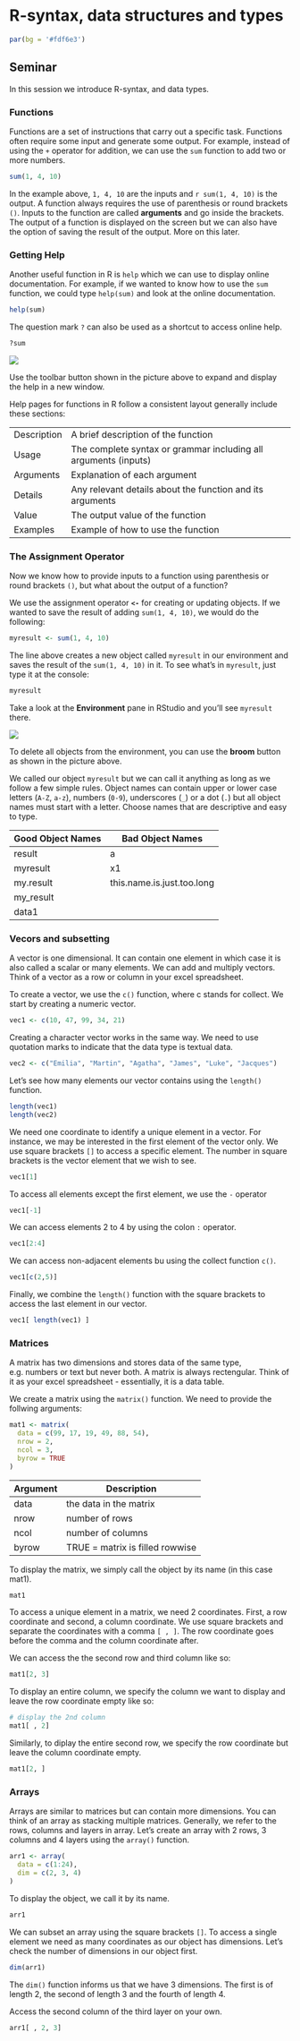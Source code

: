 # R-syntax, data structures and types

```r
par(bg = '#fdf6e3')
```

## Seminar

In this session we introduce R-syntax, and data types.

### Functions

Functions are a set of instructions that carry out a specific task. Functions often require some input and generate some output. For example, instead of using the `+` operator for addition, we can use the `sum` function to add two or more numbers.

```r
sum(1, 4, 10)
```

In the example above, `1, 4, 10` are the inputs and `r sum(1, 4, 10)` is the output. A function always requires the use of parenthesis or round brackets `()`. Inputs to the function are called **arguments** and go inside the brackets. The output of a function is displayed on the screen but we can also have the option of saving the result of the output. More on this later.

### Getting Help

Another useful function in R is `help` which we can use to display online documentation. For example, if we wanted to know how to use the `sum` function, we could type `help(sum)` and look at the online documentation. 

```r
help(sum)
```

The question mark `?` can also be used as a shortcut to access online help. 

```r
?sum
```

![](./img/rstudio_help.png)

Use the toolbar button shown in the picture above to expand and display the help in a new window.

Help pages for functions in R follow a consistent layout generally include these sections:

| | |
|-------------|-----------------------------------------------------------------|
|Description |A brief description of the function|
|Usage        |The complete syntax or grammar including all arguments (inputs)|
|Arguments    |Explanation of each argument|
|Details      |Any relevant details about the function and its arguments|
|Value        |The output value of the function|
|Examples     |Example of how to use the function|

### The Assignment Operator 

Now we know how to provide inputs to a function using parenthesis or round brackets `()`, but what about the output of a function? 

We use the assignment operator **`<-`** for creating or updating objects. If we wanted to save the result of adding `sum(1, 4, 10)`, we would do the following:

```r
myresult <- sum(1, 4, 10)
```

The line above creates a new object called `myresult` in our environment and saves the result of the `sum(1, 4, 10)` in it. To see what's in `myresult`, just type it at the console:

```r
myresult
```

Take a look at the **Environment** pane in RStudio and you'll see `myresult` there.

![](./img/rstudio_env.png)

To delete all objects from the environment, you can use the **broom** button as shown in the picture above.

We called our object `myresult` but we can call it anything as long as we follow a few simple rules. Object names can contain upper or lower case letters (`A-Z`, `a-z`), numbers (`0-9`), underscores (`_`) or a dot (`.`) but all object names must start with a letter. Choose names that are descriptive and easy to type.

|Good Object Names|Bad Object Names          |
|-----------------|--------------------------|
|result           |a                         |
|myresult         |x1                        |
|my.result        |this.name.is.just.too.long|
|my_result        |                          |
|data1            |                          |

### Vecors and subsetting

A vector is one dimensional. It can contain one element in which case it is also called a scalar or many elements. We can add and multiply vectors. Think of a vector as a row or column in your excel spreadsheet.

To create a vector, we use the `c()` function, where c stands for collect. We start by creating a numeric vector.

```r
vec1 <- c(10, 47, 99, 34, 21)
```

Creating a character vector works in the same way. We need to use quotation marks to indicate that the data type is textual data.

```r
vec2 <- c("Emilia", "Martin", "Agatha", "James", "Luke", "Jacques")
```

Let's see how many elements our vector contains using the `length()` function.

```r
length(vec1)
length(vec2)
```

We need one coordinate to identify a unique element in a vector. For instance, we may be interested in the first element of the vector only. We use square brackets `[]` to access a specific element. The number in square brackets is the vector element that we wish to see.

```r
vec1[1]
```

To access all elements except the first element, we use the `-` operator

```r
vec1[-1]
```

We can access elements 2 to 4 by using the colon `:` operator.

```r
vec1[2:4]
```

We can access non-adjacent elements bu using the collect function `c()`.

```r
vec1[c(2,5)]
```

Finally, we combine the `length()` function with the square brackets to access the last element in our vector.

```r
vec1[ length(vec1) ]
```

### Matrices

A matrix has two dimensions and stores data of the same type, e.g. numbers or text but never both. A matrix is always rectengular. Think of it as your excel spreadsheet - essentially, it is a data table.

We create a matrix using the `matrix()` function. We need to provide the follwing arguments:

```r
mat1 <- matrix(
  data = c(99, 17, 19, 49, 88, 54),
  nrow = 2,
  ncol = 3,
  byrow = TRUE
)
```

|Argument         |Description               |
|-----------------|--------------------------|
|data             |the data in the matrix    |
|nrow             |number of rows            |
|ncol             |number of columns         |
|byrow            |TRUE = matrix is filled rowwise|

To display the matrix, we simply call the object by its name (in this case mat1).

```r
mat1
```

To access a unique element in a matrix, we need 2 coordinates. First, a row coordinate and second, a column coordinate. We use square brackets and separate the coordinates with a comma `[ , ]`. The row coordinate goes before the comma and the column coordinate after.

We can access the the second row and third column like so:

```r
mat1[2, 3]
```

To display an entire column, we specify the column we want to display and leave the row coordinate empty like so:

```r
# display the 2nd column
mat1[ , 2]
```

Similarly, to diplay the entire second row, we specify the row coordinate but leave the column coordinate empty.

```r
mat1[2, ]
```

### Arrays

Arrays are similar to matrices but can contain more dimensions. You can think of an array as stacking multiple matrices. Generally, we refer to the rows, columns and layers in array. Let's create an array with 2 rows, 3 columns and 4 layers using the `array()` function.

```r
arr1 <- array(
  data = c(1:24),
  dim = c(2, 3, 4)
)
```

To display the object, we call it by its name.

```r
arr1
```

We can subset an array using the square brackets `[]`. To access a single element we need as many coordinates as our object has dimensions. Let's check the number of dimensions in our object first.

```r
dim(arr1)
```

The `dim()` function informs us that we have 3 dimensions. The first is of length 2, the second of length 3 and the fourth of length 4.

Access the second column of the third layer on your own.

```r
arr1[ , 2, 3] 
```
